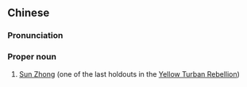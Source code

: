 {{also|孙仲}}
==Chinese==
{{zh-forms|s=孙仲}}

===Pronunciation===
{{zh-pron
|m=Sūn Zhòng
|cat=pn
}}

===Proper noun===
{{zh-proper noun}}

# [[w:Sun Zhong|Sun Zhong]] (one of the last holdouts in the [[w:Yellow Turban Rebellion|Yellow Turban Rebellion]])